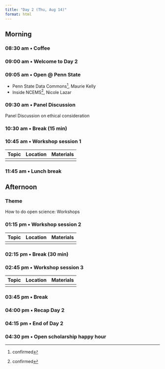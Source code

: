 ```yaml
---
title: "Day 2 (Thu, Aug 14)"
format: html
---
```


<!-- ::: {.callout-note} -->
<!-- ### Logistics -->

<!-- Parallel sessions for hands-on workshops. -->
<!-- ::: -->

<!-- ::: {.callout-important} -->
<!-- ### Themes -->
<!-- ::: -->

## Morning {- #day_2_am}

### 08:30 am • Coffee {-}

### 09:00 am • Welcome to Day 2 {-}

### 09:05 am • Open @ Penn State

- Penn State Data Commons^[confirmed], Maurie Kelly
- Inside NCEMS^[confirmed], Nicole Lazar

### 09:30 am • Panel Discussion {- #day_2_am_keynote}

Panel Discussion on ethical consideration

<!-- | [Data management: Policies](#howto_data_management_policies) | 102 Marriott Fdn Bldg | [Slides](pdf/2023_OpenScienceBootcamp-DataManagement.pdf) | -->
<!-- | [Responsible & robust research](#howto_responsible_research) | 115 Keller Bldg | [PDF Slides](pdf/Responsible and Robust Research_Open Science Bootcamp.pdf) | -->

### 10:30 am • Break (15 min) {-}

### 10:45 am • Workshop session 1 {- #day_2_am_session_1}

| Topic | Location | Materials |
|--------------|----------|-------|
| | | |

<!-- | [Reproducible workflows with R Markdown & Quarto](#howto_rmarkdown) | 102 Marriott Fdn Bldg |  [HTML Slides](https://penn-state-open-science.github.io/bootcamp-2023-rmarkdown-quarto/) | -->
<!-- | [Replication studies](#howto_replication) | 115 Keller Bldg | [PDF Slides](pdf/OpenScienceBootcamp2023_McManus.pdf) | -->
<!-- | [Preregistration](#howto_preregistration) | Library Marriott Fdn Bldg | [PDF Slides](pdf/PennState_Open_Sci_Boot_Pre_Reg_8_8_23.pdf) | -->

### 11:45 am • Lunch break {-}

## Afternoon {- #day_2_pm}

::: {.callout-important}
### Theme

How to do open science: Workshops

:::

### 01:15 pm • Workshop session 2 {- #day_2_pm_session_2}

| Topic | Location | Materials |
|--------------|----------|-------|
| | | |

<!-- | [Data management: Practicalities](#howto_data_management_practical) | 102 Marriott Fdn Bldg | [PDF slides](pdf/2023_OpenScienceBootcamp-DataManagement.pdf) | -->
<!-- | [Open science for early career researchers](#howto_early_career) | 115 Keller Bldg | [PDF Slides](pdf/open_sci_for_early_research_careers_2023.pdf) | -->

### 02:15 pm • Break (30 min) {-}

### 02:45 pm • Workshop session 3 {- #day_2_pm_session_3}

| Topic | Location | Materials |
|--------------|----------|-------|
| | | |

<!-- | [Intro to Jupyter notebooks](#howto_jupyter) | 115 Keller Bldg | [Notebook](html/jupyter.html) | -->
<!-- | [Data sharing](#howto_data_sharing) | 102 Marriott Fdn Bldg | [PDF slides](https://github.com/penn-state-open-science/bootcamp-2023-data-sharing/blob/7aef15bfc83886f488a5256cc76312cc6cf2002a/index.pdf) | -->

### 03:45 pm • Break {-}    

### 04:00 pm • Recap Day 2 {- #day_2_pm_recap}

### 04:15 pm • End of Day 2 {-}

### 04:30 pm • Open scholarship happy hour {- #day_2_happy_hour}
